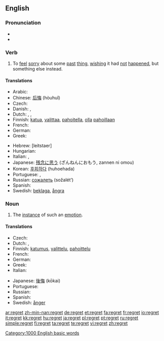 ==English==
{{wikipedia}}
===Pronunciation===
* {{audio|en-us-regret.ogg|Audio (US)}}
* {{rhymes|ɛt}}

===Verb===
{{en-verb|regrett|ing}}

# To [[feel]] [[sorry]] about some [[past]] [[thing]], [[wish]]ing it had [[not]] [[happen]]ed, but something else instead.

====Translations====
{{trans-top|feel sorry about some past thing}}
* Arabic: {{ARchar|[[تندم على]]}} {{IPAchar|(tanáddama ʕāla)}}
* Chinese: [[后悔]] (hòuhuǐ)
* Czech: {{t-|cs|litovat}}
* Danish: {{t-|da|angre}}, {{t+|da|fortryde}}
* Dutch: {{t|nl|betreuren}}, {{t+|nl|spijten}}, {{t-|nl|berouwen}}
* Finnish: [[katua]], [[valittaa]], [[pahoitella]], [[olla]] [[paha|pahoillaan]]
* French: {{t+|fr|regretter}}
* German: {{t-|de|bedauern}}
* Greek: {{t+|el|μετανιώνω|sc=Grek}}
{{trans-mid}}
* Hebrew: {{t+|he|להצטער}} [leitstaer]
* Hungarian: {{t+|hu|sajnál}}
* Italian: {{t-|it|rimpiangere}}, {{t-|it|rammaricarsi}}
* Japanese: [[残念に思う]] (ざんねんにおもう, zannen ni omou)
* Korean: [[후회하다]] (huhoehada)
* Portuguese: {{t+|pt|lamentar}}, {{t+|pt|sentir}}
* Russian: [[сожалеть]] (sožalét’)
* Spanish: {{t-|es|lamentar}}
* Swedish: [[beklaga]], [[ångra]]
{{trans-bottom}}

===Noun===
{{en-noun}}

# The [[instance]] of such an [[emotion]].

====Translations====
{{trans-top|instance of such an emotion}}
* Czech: {{t-|cs|lítost|f}}
* Dutch: {{t|nl|spijt|f}}, {{t+|nl|berouw|n}}
* Finnish: [[katumus]], [[valittelu]], [[pahoittelu]]
* French: {{t+|fr|regret|m}}
* German: {{t+|de|Reue|f}}
* Greek: {{t+|el|λύπη|f|sc=Grek}}
* Italian: {{t-|it|rammarico|m}}
{{trans-mid}}
* Japanese: [[後悔]] (kōkai)
* Portuguese: {{t+|pt|pesar|m}}
* Russian: {{t+|ru|сожаление|n|tr=sožalénije|sc=Cyrl}}
* Spanish: {{t-|es|pesar|m}}
* Swedish: [[ånger]] {{c}}
{{trans-bottom}}

[[Category:1000 English basic words]]

[[ar:regret]]
[[zh-min-nan:regret]]
[[de:regret]]
[[et:regret]]
[[fa:regret]]
[[fr:regret]]
[[io:regret]]
[[it:regret]]
[[kk:regret]]
[[hu:regret]]
[[ja:regret]]
[[pl:regret]]
[[pt:regret]]
[[ru:regret]]
[[simple:regret]]
[[fi:regret]]
[[ta:regret]]
[[te:regret]]
[[vi:regret]]
[[zh:regret]]